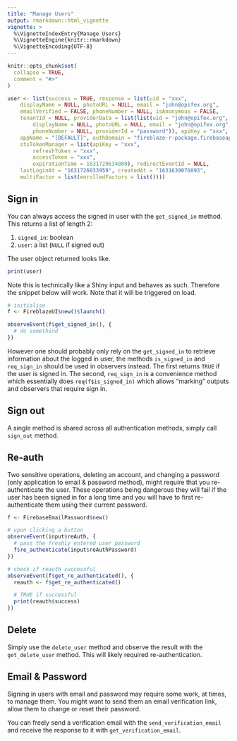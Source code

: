 ```yaml
---
title: "Manage Users"
output: rmarkdown::html_vignette
vignette: >
  %\VignetteIndexEntry{Manage Users}
  %\VignetteEngine{knitr::rmarkdown}
  %\VignetteEncoding{UTF-8}
---
```


```r
knitr::opts_chunk$set(
  collapse = TRUE,
  comment = "#>"
)

user <- list(success = TRUE, response = list(uid = "xxx", 
    displayName = NULL, photoURL = NULL, email = "john@opifex.org", 
    emailVerified = FALSE, phoneNumber = NULL, isAnonymous = FALSE, 
    tenantId = NULL, providerData = list(list(uid = "john@opifex.org", 
        displayName = NULL, photoURL = NULL, email = "john@opifex.org", 
        phoneNumber = NULL, providerId = "password")), apiKey = "xxx", 
    appName = "[DEFAULT]", authDomain = "fireblaze-r-package.firebaseapp.com", 
    stsTokenManager = list(apiKey = "xxx", 
        refreshToken = "xxx", 
        accessToken = "xxx", 
        expirationTime = 1631729634000), redirectEventId = NULL, 
    lastLoginAt = "1631726033959", createdAt = "1631639076093", 
    multiFactor = list(enrolledFactors = list()))) 
```

## Sign in

You can always access the signed in user with the `get_signed_in` method. This returns a list of length 2:

1. `signed_in`: boolean
2. `user`: a list (`NULL` if signed out)

The user object returned looks like.

```r
print(user)
```

Note this is technically like a Shiny input and behaves as such. Therefore the snippet below will work. Note that it will be triggered on load.

```r
# initialise
f <- FireblazeUI$new()$launch()

observeEvent(f$get_signed_in(), {
  # do somethind
})
```

However one should probably only rely on the `get_signed_in` to retrieve information about the logged in user, the methods `is_signed_in` and `req_sign_in` should be used in observers instead. The first returns `TRUE` if the user is signed in. The second, `req_sign_in` is a convenience method which essentially does `req(f$is_signed_in)` which allows "marking" outputs and observers that require sign in. 

## Sign out

A single method is shared across all authentication methods, simply call `sign_out` method.

## Re-auth

Two sensitive operations, deleting an account, and changing a password (only application to email & password method), might require that you re-authenticate the user. These operations being dangerous they will fail if the user has been signed in for a long time and you will have to first re-authenticate them using their current password.

```r
f <- FirebaseEmailPassword$new()

# upon clicking a button
observeEvent(input$reAuth, {
  # pass the freshly entered user password
  f$re_authenticate(input$reAuthPassword)
})

# check if reauth successful
observeEvent(f$get_re_authenticated(), {
  reauth <- f$get_re_authenticated()

  # TRUE if successful
  print(reauth$success)
})
```

## Delete

Simply use the `delete_user` method and observe the result with the `get_delete_user` method. This will likely required re-authentication.

## Email & Password

Signing in users with email and password may require some work, at times, to manage them. You might want to send them an email verification link, allow them to change or reset their password.

You can freely send a verification email with the `send_verification_email` and receive the response to it with `get_verification_email`. 
